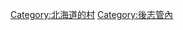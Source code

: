 {{Commonscat|Makkari, Hokkaido}}
{{Catmore}}

{{DEFAULTSORT:Makkari}}
[[Category:北海道的村|Category:北海道的村]]
[[Category:後志管內|Category:後志管內]]